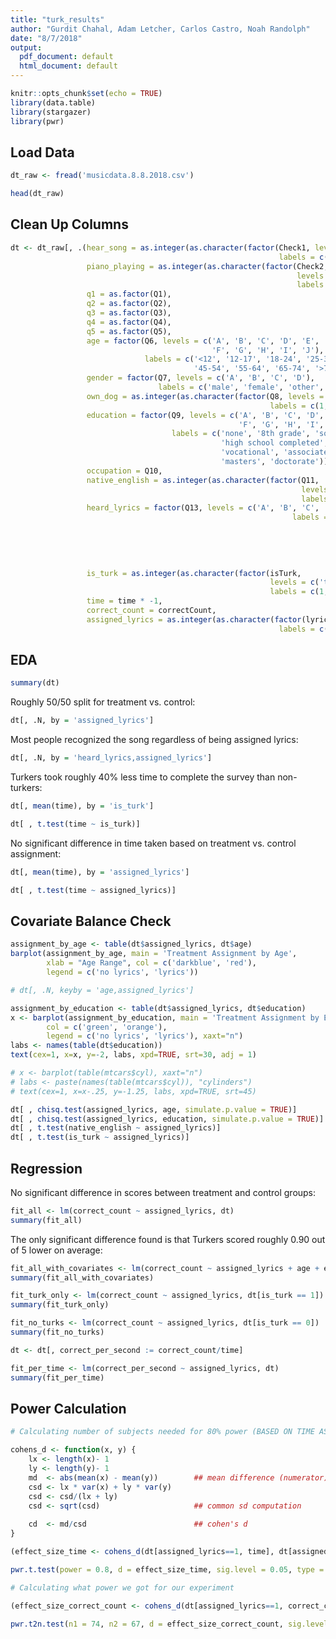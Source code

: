 ```yaml
---
title: "turk_results"
author: "Gurdit Chahal, Adam Letcher, Carlos Castro, Noah Randolph"
date: "8/7/2018"
output:
  pdf_document: default
  html_document: default
---
```


```r
knitr::opts_chunk$set(echo = TRUE)
library(data.table)
library(stargazer)
library(pwr)
```

## Load Data

```r
dt_raw <- fread('musicdata.8.8.2018.csv')

head(dt_raw)
```

## Clean Up Columns

```r
dt <- dt_raw[, .(hear_song = as.integer(as.character(factor(Check1, levels = c('A', 'B'),
                                                            labels = c(1, 0)))), 
                 piano_playing = as.integer(as.character(factor(Check2, 
                                                                levels = c('A', 'B'), 
                                                                labels = c(1, 0)))),
                 q1 = as.factor(Q1), 
                 q2 = as.factor(Q2), 
                 q3 = as.factor(Q3),
                 q4 = as.factor(Q4),
                 q5 = as.factor(Q5),
                 age = factor(Q6, levels = c('A', 'B', 'C', 'D', 'E',
                                             'F', 'G', 'H', 'I', 'J'),
                              labels = c('<12', '12-17', '18-24', '25-34', '35-44',
                                         '45-54', '55-64', '65-74', '>75', 'decline')),
                 gender = factor(Q7, levels = c('A', 'B', 'C', 'D'), 
                                 labels = c('male', 'female', 'other', 'decline')),
                 own_dog = as.integer(as.character(factor(Q8, levels = c('A', 'B'), 
                                                          labels = c(1, 0)))),
                 education = factor(Q9, levels = c('A', 'B', 'C', 'D', 'E', 
                                                   'F', 'G', 'H', 'I', 'J'), 
                                    labels = c('none', '8th grade', 'some high school',
                                               'high school completed', 'some college', 
                                               'vocational', 'associates', 'bachelors', 
                                               'masters', 'doctorate')),
                 occupation = Q10, 
                 native_english = as.integer(as.character(factor(Q11, 
                                                                 levels = c('A', 'B'), 
                                                                 labels = c(1, 0)))), 
                 heard_lyrics = factor(Q13, levels = c('A', 'B', 'C', 'D', 'E', 'F'),
                                                               labels = c('I\'m a barbie girl', 
                                                                          'Rocket Man', 
                                                                          'Don\'t stop believing',
                                                                          'Hakuna Matata',
                                                                          'Lyrics but not sure',
                                                                          'No lyrics')),
                 is_turk = as.integer(as.character(factor(isTurk, 
                                                          levels = c('true', 'null'),
                                                          labels = c(1, 0)))),
                 time = time * -1, 
                 correct_count = correctCount, 
                 assigned_lyrics = as.integer(as.character(factor(lyrics, levels = c('true', 'false'),
                                                            labels = c(1, 0)))))]
```


## EDA

```r
summary(dt)
```


Roughly 50/50 split for treatment vs. control:
```r
dt[, .N, by = 'assigned_lyrics']
```


Most people recognized the song regardless of being assigned lyrics:
```r
dt[, .N, by = 'heard_lyrics,assigned_lyrics']
```


Turkers took roughly 40% less time to complete the survey than non-turkers:
```r
dt[, mean(time), by = 'is_turk']

dt[ , t.test(time ~ is_turk)]
```


No significant difference in time taken based on treatment vs. control assignment:
```r
dt[, mean(time), by = 'assigned_lyrics']

dt[ , t.test(time ~ assigned_lyrics)]
```


## Covariate Balance Check

```r
assignment_by_age <- table(dt$assigned_lyrics, dt$age)
barplot(assignment_by_age, main = 'Treatment Assignment by Age',
        xlab = "Age Range", col = c('darkblue', 'red'),
        legend = c('no lyrics', 'lyrics'))

# dt[, .N, keyby = 'age,assigned_lyrics']
```


```r
assignment_by_education <- table(dt$assigned_lyrics, dt$education)
x <- barplot(assignment_by_education, main = 'Treatment Assignment by Education',
        col = c('green', 'orange'),
        legend = c('no lyrics', 'lyrics'), xaxt="n")
labs <- names(table(dt$education))
text(cex=1, x=x, y=-2, labs, xpd=TRUE, srt=30, adj = 1)

# x <- barplot(table(mtcars$cyl), xaxt="n")
# labs <- paste(names(table(mtcars$cyl)), "cylinders")
# text(cex=1, x=x-.25, y=-1.25, labs, xpd=TRUE, srt=45)
```



```r
dt[ , chisq.test(assigned_lyrics, age, simulate.p.value = TRUE)]
dt[ , chisq.test(assigned_lyrics, education, simulate.p.value = TRUE)]
dt[ , t.test(native_english ~ assigned_lyrics)]
dt[ , t.test(is_turk ~ assigned_lyrics)]
```

## Regression


No significant difference in scores between treatment and control groups:
```r
fit_all <- lm(correct_count ~ assigned_lyrics, dt)
summary(fit_all)
```


The only significant difference found is that Turkers scored roughly 0.90 out of 5 lower on average:
```r
fit_all_with_covariates <- lm(correct_count ~ assigned_lyrics + age + education + is_turk, dt)
summary(fit_all_with_covariates)
```



```r
fit_turk_only <- lm(correct_count ~ assigned_lyrics, dt[is_turk == 1])
summary(fit_turk_only)
```



```r
fit_no_turks <- lm(correct_count ~ assigned_lyrics, dt[is_turk == 0])
summary(fit_no_turks)
```



```r
dt <- dt[, correct_per_second := correct_count/time]

fit_per_time <- lm(correct_per_second ~ assigned_lyrics, dt)
summary(fit_per_time)
```


## Power Calculation

```r
# Calculating number of subjects needed for 80% power (BASED ON TIME AS THE OUTCOME)

cohens_d <- function(x, y) {
    lx <- length(x)- 1
    ly <- length(y)- 1
    md  <- abs(mean(x) - mean(y))        ## mean difference (numerator)
    csd <- lx * var(x) + ly * var(y)
    csd <- csd/(lx + ly)
    csd <- sqrt(csd)                     ## common sd computation
    
    cd  <- md/csd                        ## cohen's d
}

(effect_size_time <- cohens_d(dt[assigned_lyrics==1, time], dt[assigned_lyrics==0, time]))

pwr.t.test(power = 0.8, d = effect_size_time, sig.level = 0.05, type = "two.sample")
```



```r
# Calculating what power we got for our experiment

(effect_size_correct_count <- cohens_d(dt[assigned_lyrics==1, correct_count], dt[assigned_lyrics==0, correct_count]))

pwr.t2n.test(n1 = 74, n2 = 67, d = effect_size_correct_count, sig.level = 0.05)
```